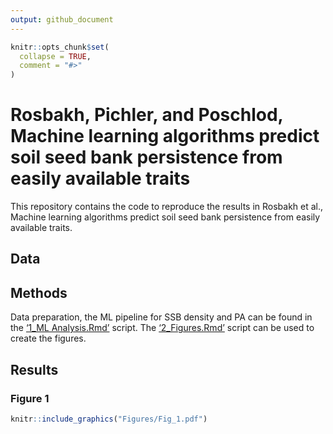 ```yaml
---
output: github_document
---
```


<!-- README.md is generated from README.Rmd. Please edit that file -->

```r
knitr::opts_chunk$set(
  collapse = TRUE,
  comment = "#>"
)
```

# Rosbakh, Pichler, and Poschlod, Machine learning algorithms predict soil seed bank persistence from easily available traits

This repository contains the code to reproduce the results in Rosbakh et al., Machine learning algorithms predict soil seed bank persistence from easily available traits.

## Data

## Methods

Data preparation, the ML pipeline for SSB density and PA can be found in the ['1_ML Analysis.Rmd']('1_ML Analysis.Rmd) script. 
The ['2_Figures.Rmd']('2_Figures.Rmd) script can be used to create the figures.

## Results

### Figure 1

```r
knitr::include_graphics("Figures/Fig_1.pdf")
```